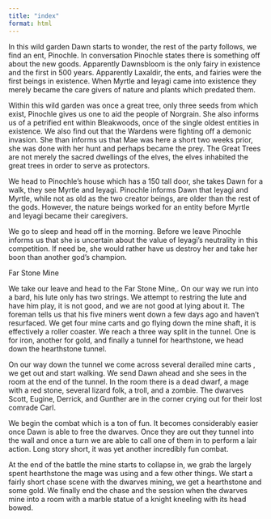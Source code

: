 ```yaml
---
title: "index"
format: html
---
```


In this wild garden Dawn starts to wonder, the rest of the party follows, we find an ent, Pinochle. In conversation Pinochle states there is something off about the new goods. Apparently Dawnsbloom is the only fairy in existence and the first in 500 years. Apparently Laxaldir, the ents, and fairies were the first beings in existence. When Myrtle and Ieyagi came into existence they merely became the care givers of nature and plants which predated them.

Within this wild garden was once a great tree, only three seeds from which exist, Pinochle gives us one to aid the people of Norgrain. She also informs us of a petrified ent within Bleakwoods, once of the single oldest entities in existence. We also find out that the Wardens were fighting off a demonic invasion. She than informs us that Mae was here a short two weeks prior, she was done with her hunt and perhaps became the prey. The Great Trees are not merely the sacred dwellings of the elves, the elves inhabited the great trees in order to serve as protectors.

We head to Pinochle's house which has a 150 tall door, she takes Dawn for a walk, they see Myrtle and Ieyagi. Pinochle informs Dawn that Ieyagi and Myrtle, while not as old as the two creator beings, are older than the rest of the gods. However, the nature beings worked for an entity before Myrtle and Ieyagi became their caregivers.

We go to sleep and head off in the morning. Before we leave Pinochle informs us that she is uncertain about the value of Ieyagi's neutrality in this competition. If need be, she would rather have us destroy her and take her boon than another god's champion.

Far Stone Mine

We take our leave and head to the Far Stone Mine,. On our way we run into a bard, his lute only has two strings. We attempt to restring the lute and have him play, it is not good, and we are not good at lying about it. The foreman tells us that his five miners went down a few days ago and haven't resurfaced. We get four mine carts and go flying down the mine shaft, it is effectively a roller coaster. We reach a three way split in the tunnel. One is for iron, another for gold, and finally a tunnel for hearthstone, we head down the hearthstone tunnel.

On our way down the tunnel we come across several derailed mine carts , we get out and start walking. We send Dawn ahead and she sees in the room at the end of the tunnel. In the room there is a dead dwarf, a mage with a red stone, several lizard folk, a troll, and a zombie. The dwarves Scott, Eugine, Derrick, and Gunther are in the corner crying out for their lost comrade Carl.

We begin the combat which is a ton of fun. It becomes considerably easier once Dawn is able to free the dwarves. Once they are out they tunnel into the wall and once a turn we are able to call one of them in to perform a lair action. Long story short, it was yet another incredibly fun combat.

At the end of the battle the mine starts to collapse in, we grab the largely spent hearthstone the mage was using and a few other things. We start a fairly short chase scene with the dwarves mining, we get a hearthstone and some gold. We finally end the chase and the session when the dwarves mine into a room with a marble statue of a knight kneeling with its head bowed.